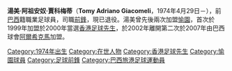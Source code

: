 {{Link style|time=2020-06-16T09:14:55+00:00}}
{{Infobox football biography
| playername  = 湯美 <br> Tomy Adriano Giacomeli
| image       = 
| image_size  = 
| fullname    = Tomy Adriano Giacomeli
| nickname    =  
| birth_date  = {{Birth date and age|1974|4|29|}}
| birth_place = [[巴西|巴西]]
| height      = {{height|m=1.85}}
| position    = [[前鋒_(足球)|前鋒]]
| currentclub = 已退役
| clubnumber  = 
| youthyears  =
| youthclubs  = 
| years1 =  1998–1999
| years2 =  1999–2002
| years3 =  2003–2006
| years4 =  2007
| years5 =  2007–2008
| clubs1 =  [[西貢朋友足球會|西貢]]
| clubs2 =  [[愉園體育會|愉園]]

| clubs3 =  [[:en:Independente_Futebol_Clube|獨立]]
| clubs4 =  [[:en:Hekmeh_BC|阿爾希克馬]]
| clubs5 =  [[愉園體育會|愉園]]
| nationalyears1 = 
| nationalteam1  = 
| nationalcaps1  = 
| nationalgoals1 = 
| pcupdate = 
| ntupdate = 
}}

'''湯美·阿祖安奴·賈科梅蒂'''（'''Tomy Adriano Giacomeli'''，1974年4月29日－），前[[巴西|巴西]]籍職業足球員，司職[[前鋒_(足球)|前鋒]]，現已退役。湯美曾先後兩次加盟[[愉園體育會|愉園]]，首次於1999年加盟於2000年當選[[香港足球先生|香港足球先生]]，於2002年離開第二次於2007年由巴西球會[[:en:Hekmeh_BC|阿爾希克馬]]加盟。

{{香港足球先生}}

{{DEFAULTSORT:Tomy Adriano Giacomeli}}
[[Category:1974年出生|Category:1974年出生]]
[[Category:在世人物|Category:在世人物]]
[[Category:香港足球先生|Category:香港足球先生]]
[[Category:愉園球員|Category:愉園球員]]
[[Category:足球前鋒|Category:足球前鋒]]
[[Category:巴西旅港足球運動員|Category:巴西旅港足球運動員]]